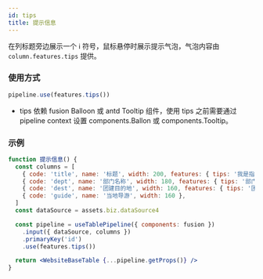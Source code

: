 ```yaml
---
id: tips
title: 提示信息
---
```


在列标题旁边展示一个 ℹ 符号，鼠标悬停时展示提示气泡，气泡内容由 `column.features.tips` 提供。

### 使用方式

```jsx
pipeline.use(features.tips())
```

- tips 依赖 fusion Balloon 或 antd Tooltip 组件，使用 tips 之前需要通过 pipeline context 设置 components.Ballon 或 components.Tooltip。

### 示例

```jsx live
function 提示信息() {
  const columns = [
    { code: 'title', name: '标题', width: 200, features: { tips: '我是指标的详细信息~~' } },
    { code: 'dept', name: '部门名称', width: 180, features: { tips: '部门名称部门名称部门名称' } },
    { code: 'dest', name: '团建目的地', width: 160, features: { tips: '团建目的地团建目的地' } },
    { code: 'guide', name: '当地导游', width: 160 },
  ]
  const dataSource = assets.biz.dataSource4

  const pipeline = useTablePipeline({ components: fusion })
    .input({ dataSource, columns })
    .primaryKey('id')
    .use(features.tips())

  return <WebsiteBaseTable {...pipeline.getProps()} />
}
```
